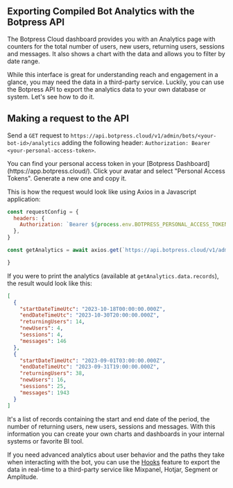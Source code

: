 
## Exporting Compiled Bot Analytics with the Botpress API

The Botpress Cloud dashboard provides you with an Analytics page with counters for the total number of users, new users, returning users, sessions and messages. It also shows a chart with the data and allows you to filter by date range.

While this interface is great for understanding reach and engagement in a glance, you may need the data in a third-party service. Luckily, you can use the Botpress API to export the analytics data to your own database or system. Let's see how to do it.

## Making a request to the API

Send a `GET` request to `https://api.botpress.cloud/v1/admin/bots/<your-bot-id>/analytics` adding the following header: `Authorization: Bearer <your-personal-access-token>`.

<Callout type="note">
  You can find your personal access token in your [Botpress Dashboard](https://app.botpress.cloud/). Click your avatar
  and select "Personal Access Tokens". Generate a new one and copy it.
</Callout>

This is how the request would look like using Axios in a Javascript application:

```js
const requestConfig = {
  headers: {
    Authorization: `Bearer ${process.env.BOTPRESS_PERSONAL_ACCESS_TOKEN}`,
  },
}

const getAnalytics = await axios.get(`https://api.botpress.cloud/v1/admin/${botId}/analytics`, requestConfig)

}
```

If you were to print the analytics (available at `getAnalytics.data.records`), the result would look like this:

```json
[
  {
    "startDateTimeUtc": "2023-10-18T00:00:00.000Z",
    "endDateTimeUtc": "2023-10-30T20:00:00.000Z",
    "returningUsers": 14,
    "newUsers": 4,
    "sessions": 4,
    "messages": 146
  },
  {
    "startDateTimeUtc": "2023-09-01T03:00:00.000Z",
    "endDateTimeUtc": "2023-09-31T19:00:00.000Z",
    "returningUsers": 38,
    "newUsers": 16,
    "sessions": 25,
    "messages": 1943
  }
]
```

<Callout type="info">
  It's a list of records containing the start and end date of the period, the number of returning users, new users,
  sessions and messages. With this information you can create your own charts and dashboards in your internal systems or
  favorite BI tool.
</Callout>

If you need advanced analytics about user behavior and the paths they take when interacting with the bot, you can use the [Hooks](./with-hooks) feature to export the data in real-time to a third-party service like Mixpanel, Hotjar, Segment or Amplitude.
